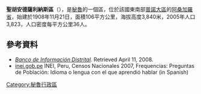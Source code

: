 '''聖胡安德薩利納斯區'''（{{lang-es|Distrito de San Juan de Salinas}}），是[[秘魯|秘魯]]的一個區，位於該國東南部[[普諾大區|普諾大區]]的[[阿桑加羅省|阿桑加羅省]]，始建於1908年11月21日，面積106平方公里，海拔高度3,840米，2005年人口3,823，人口密度每平方公里36人。

==參考資料==
*''[https://web.archive.org/web/20080423164200/http://desa.inei.gob.pe/mapas/bid/ Banco de Información Distrital]''. Retrieved April 11, 2008.
*[https://web.archive.org/web/20130127005551/http://iinei.inei.gob.pe/iinei/RedatamCpv2007.asp?id=ResultadosCensales%3Fori%3DC inei.gob.pe] INEI, Peru, Censos Nacionales 2007, Frequencias: Preguntas de Población: Idioma o lengua con el que aprendió hablar (in Spanish)

{{coord|15|00|51|S|70|16|12|W|source:kolossus-eswiki|display=title}}

{{Peru-geo-stub}}
[[Category:秘魯行政區|Category:秘魯行政區]]